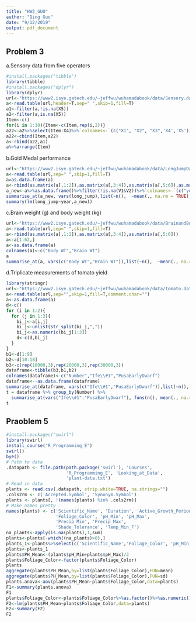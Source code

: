 ```yaml
---
title: "HW3_GUO"
author: "Qing Guo"
date: "9/12/2019"
output: pdf_document
---
```


## Problem 3

a.Sensory data from five operators
```r
#install.packages("tibble")
library(tibble)
#install.packages("dplyr")
library(dplyr)
url<-"https://www2.isye.gatech.edu/~jeffwu/wuhamadabook/data/Sensory.dat"
a<-read.table(url,header=T,sep=" ",skip=1,fill=T)
a1<-filter(a,!is.na(X5))
a2<-filter(a,is.na(X5))
Item<-c()
for(i in 1:10){Item<-c(Item,rep(i,2))}
a22<-a2%>%select(Item:X4)%>%`colnames<-`(c("X1", "X2", "X3",'X4','X5'))
a22<-cbind(Item,a22)
a<-rbind(a22,a1)
a%>%arrange(Item)
```

b.Gold Medal performance
```r
url<-"https://www2.isye.gatech.edu/~jeffwu/wuhamadabook/data/LongJumpData.dat"
a<-read.table(url,sep=" ",skip=1,fill=T)
a=as.data.frame(a)
a<-rbind(as.matrix(a[,1:2]),as.matrix(a[,3:4]),as.matrix(a[,5:6]),as.matrix(a[,7:8]))
a_new<-a%>%as.data.frame()%>%filter(!is.na(V1&V2))%>%`colnames<-`(c("year","long_jump"))
summarise_at(a_new, vars(long_jump),list(~n(),  ~mean(., na.rm = TRUE),~median(.,na.rm = TRUE)))
summary(lm(long_jump~year,a_new))
```

c.Brain weight (g) and body weight (kg)
```r
url<-"https://www2.isye.gatech.edu/~jeffwu/wuhamadabook/data/BrainandBodyWeight.dat"
a<-read.table(url,sep=" ",skip=1,fill=T)
a<-rbind(as.matrix(a[,1:2]),as.matrix(a[,3:4]),as.matrix(a[,5:6]))
a<-a[1:62,]
a<-as.data.frame(a)
colnames(a)<-c("Body WT","Brain WT")
a
summarise_at(a, vars(c("Body WT","Brain WT")),list(~n(),  ~mean(., na.rm = TRUE),~median(.,na.rm = TRUE)))

```

d.Triplicate measurements of tomato yield
```r
library(stringr)
url<-"https://www2.isye.gatech.edu/~jeffwu/wuhamadabook/data/tomato.dat"
a<-read.table(url,sep="",skip=1,fill=T,comment.char="")
a<-as.data.frame(a)
d<-c()
for (i in 1:2){
  for (j in 1:3){
    bi_j<-a[i,j]
    bi_j<-unlist(str_split(bi_j,","))
    bi_j<-as.numeric(bi_j[1:3])
    d<-c(d,bi_j)
  }
}
b1<-d[1:9]
b2<-d[10:18]
b3<-c(rep(10000,3),rep(20000,3),rep(30000,3))
dataframe<-tibble(b3,b1,b2)
colnames(dataframe)<-c("Number","Ife\\#1","PusaEarlyDwarf")
dataframe<--as.data.frame(dataframe)
summarise_at(dataframe, vars(c("Ife\\#1","PusaEarlyDwarf")),list(~n(),  ~mean(., na.rm = TRUE),~median(.,na.rm = TRUE)))
t = dataframe %>% group_by(Number) %>%
  summarise_at(vars("Ife\\#1":"PusaEarlyDwarf"), funs(n(), mean(., na.rm = TRUE)))
t
```

## Praoblem 5
```r
#install.packages("swirl") 
library(swirl)  
install_course("R_Programming_E")  
swirl()  
bye()
# Path to data
.datapath <- file.path(path.package('swirl'), 'Courses',
                       'R_Programming_E', 'Looking_at_Data',
                       'plant-data.txt')
# Read in data
plants <- read.csv(.datapath, strip.white=TRUE, na.strings="")
.cols2rm <- c('Accepted.Symbol', 'Synonym.Symbol')
plants <- plants[, !(names(plants) %in% .cols2rm)]
# Make names pretty
names(plants) <- c('Scientific_Name', 'Duration', 'Active_Growth_Period',
                   'Foliage_Color', 'pH_Min', 'pH_Max',
                   'Precip_Min', 'Precip_Max',
                   'Shade_Tolerance', 'Temp_Min_F')
na_plants<-apply(is.na(plants),1,sum)
plants<-plants[-which((na_plants)>0),]
plants_1<-plants%>%select(c('Scientific_Name','Foliage_Color', 'pH_Min', 'pH_Max'))
plants<-plants_1
plants$PH_Mean<-(plants$pH_Min+plants$pH_Max)/2
plants$Foliage_Color<-factor(plants$Foliage_Color)
plants
aggregate(plants$PH_Mean,by=list(plants$Foliage_Color),FUN=mean)
aggregate(plants$PH_Mean,by=list(plants$Foliage_Color),FUN=sd)
plants.anova<-aov(plants$PH_Mean~plants$Foliage_Color,data=plants)
F1<-summary(plants.anova)
F1
plants$Foliage_Color<-plants$Foliage_Color%>%as.factor()%>%as.numeric()
F2<-lm(plants$PH_Mean~plants$Foliage_Color,data=plants)
F2<-summary(F2)
F2
```